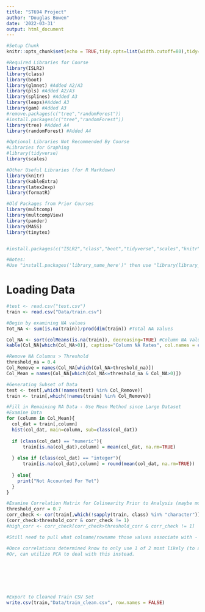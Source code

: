```yaml
---
title: "ST694 Project"
author: "Douglas Bowen"
date: '2022-03-31'
output: html_document
---
```


```r
#Setup Chunk
knitr::opts_chunk$set(echo = TRUE,tidy.opts=list(width.cutoff=80),tidy=TRUE)

#Required Libraries for Course
library(ISLR2)
library(class)
library(boot)
library(glmnet) #Added A2/A3
library(pls) #Added A2/A3
library(splines) #Added A3
library(leaps)#Added A3
library(gam) #Added A3
#remove.packages(c("tree","randomForest"))
#install.packages(c("tree","randomForest"))
library(tree) #Added A4
library(randomForest) #Added A4

#Optional Libraries Not Recommended By Course
#Libraries for Graphing
#library(tidyverse)
library(scales)

#Other Useful Libraries (for R Markdown)
library(knitr)
library(kableExtra)
library(latex2exp)
library(formatR)

#Old Packages from Prior Courses
library(multcomp)
library(multcompView)
library(pander)
library(MASS)
library(tinytex)


#install.packages(c("ISLR2","class","boot","tidyverse","scales","knitr","kableExtra","latex2exp","multcomp","multcompview","pander","MASS","gridExtra","leaps","bestglm","corrplot"))

#Notes:
#Use "install.packages('library_name_here')" then use "library(library_name_here)"
```

# Loading Data

```r

#test <- read.csv("test.csv")
train <- read.csv("Data/train.csv")

#Begin by examining NA values
Tot_NA <- sum(is.na(train))/prod(dim(train)) #Total NA Values

Col_NA <- sort(colMeans(is.na(train)), decreasing=TRUE) #Column NA Values
kable(Col_NA[which(Col_NA>0)], caption="Column NA Rates", col.names = c("NA Percentage")) #Column NA Values > 0%

#Remove NA Columns > Threshold
threshold_na = 0.4
Col_Remove = names(Col_NA[which(Col_NA>threshold_na)])
Col_Mean = names(Col_NA[which(Col_NA<=threshold_na & Col_NA>0)])

#Generating Subset of Data
test <- test[,which(!names(test) %in% Col_Remove)]
train <- train[,which(!names(train) %in% Col_Remove)]

#Fill in Remaining NA Data - Use Mean Method since Large Dataset
#Examine Data
for (column in Col_Mean){
  col_dat = train[,column]
  hist(col_dat, main=column, sub=class(col_dat))
  
  if (class(col_dat) == "numeric"){
      train[is.na(col_dat),column] = mean(col_dat, na.rm=TRUE)
      
  } else if (class(col_dat) == "integer"){
      train[is.na(col_dat),column] = round(mean(col_dat, na.rm=TRUE))
      
  } else{
    print("Not Accounted For Yet")
  }
}

#Examine Correlation Matrix for Colinearity Prior to Analysis (maybe move above)
threshold_corr = 0.7
corr_check <- cor(train[,which(!sapply(train, class) %in% "character")], use = "complete.obs")
(corr_check>threshold_corr & corr_check != 1)
#high_corr <- corr_check[corr_check>threshold_corr & corr_check != 1]

#Still need to pull what colname/rowname those values associate with - how?

#Once correlations determined know to only use 1 of 2 most likely (to avoid Multi-Collinearity Issues)
#Or, can utilize PCA to deal with this instead.







#Export to Cleaned Train CSV Set
write.csv(train,"Data/train_clean.csv", row.names = FALSE)

```





















